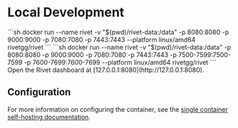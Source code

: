 # Local Development

<Steps>
	<Step title="Start Rivet locally">
		<Tabs>
		<Tab title="Recommended">
		```sh
		docker run --name rivet -v "$(pwd)/rivet-data:/data" -p 8080:8080 -p 9000:9000 -p 7080:7080 -p 7443:7443 --platform linux/amd64 rivetgg/rivet
		```
		</Tab>
		<Tab title="With Host Networking & TCP & UDP">
		```sh
		docker run --name rivet -v "$(pwd)/rivet-data:/data" -p 8080:8080 -p 9000:9000 -p 7080:7080 -p 7443:7443 -p 7500-7599:7500-7599 -p 7600-7699:7600-7699 --platform linux/amd64 rivetgg/rivet
		```
		</Tab>
		</Tabs>
	</Step>
	<Step title="Open dashboard">
		Open the Rivet dashboard at [127.0.0.1:8080](http://127.0.0.1:8080).
	</Step>
</Steps>

## Configuration

For more information on configuring the container, see the [single container self-hosting documentation](/docs/self-hosting/single-container).

